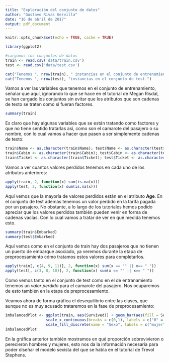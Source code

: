 ```yaml
---
title: "Exploración del conjunto de datos"
author: "Gustavo Rivas Gervilla"
date: "16 de abril de 2017"
output: pdf_document
---
```


```r
knitr::opts_chunk$set(echo = TRUE, cache = TRUE)
```

```r
library(ggplot2)
```

```r
#cargamos los conjuntos de datos
train <- read.csv('data/train.csv')
test <- read.csv('data/test.csv')

cat("Tenemos ", nrow(train), " instancias en el conjunto de entrenamiento.\n")
cat("Tenemos ", nrow(test), "instancias en el conjunto de test.")
```

Vamos a ver las variables que tenemos en el conjunto de entrenamiento, señalar que aquí, ignorando lo que se hace en el tutorial de Megan Risdal, se han cargado los conjuntos sin evitar que los atributos que son cadenas de texto se traten como si fueran factores.

```r
summary(train)
```

Es claro que hay algunas variables que se están tratando como factores y que no tiene sentido tratarlas así, como son el camarote del pasajero o su nombre, con lo cual vamos a hacer que pasen a ser simplemente cadenas de texto:

```r
train$Name <- as.character(train$Name); test$Name <- as.character(test$Name)
train$Cabin <- as.character(train$Cabin); test$Cabin <- as.character(test$Cabin)
train$Ticket <- as.character(train$Ticket); test$Ticket <- as.character(test$Ticket)
```

Vamos a ver cuantos valores perdidos tenemos en cada uno de los atributos anteriores:

```r
apply(train, 2, function(x) sum(is.na(x)))
apply(test, 2, function(x) sum(is.na(x)))
```

Aquí vemos que la mayoría de valores perdidos están en el atributo **Age**. En el conjunto de test además tenemos un valor perdido en la tarifa pagada por un pasajero. No obstante, a lo largo de los tutoriales hemos podido apreciar que los valores perdidos también pueden venir en forma de cadenas vacías. Con lo cual vamos a tratar de ver en qué medida tenemos esto.

```r
summary(train$Embarked)
summary(test$Embarked)
```

Aquí vemos como en el conjunto de train hay dos pasajeros que no tienen un puerto de embarque asociado, ya veremos durante la etapa de preprocesamiento cómo tratamos estos valores para completarlos.

```r
apply(train[, c(4, 9, 11)], 2, function(x) sum(x == "" || x== " "))
apply(test[, c(3, 8, 10)], 2, function(x) sum(x == "" || x== " "))
```

Como vemos tanto en el conjunto de test como en el de entranamiento tenemos un *valor perdido* para el camarote del pasajero. Nos ocuparemos de esto también en la etapa de preprocesamiento.

Veamos ahora de forma gráfica el desequilibrio entre las clases, que aunque no es muy acusado trataremos en la fase de preprocesamiento:

```r
imbalancedPlot <- ggplot(train, aes(Survived)) + geom_bar(aes(fill = Sex)) + 
                  scale_x_continuous(breaks = c(0,1), labels = c("0" = "Muertos", "1" = "Sobrevivientes")) +
                  scale_fill_discrete(name = "Sexo", labels = c("mujer", "hombre"))
imbalancedPlot
```

En la gráfica anterior también mostramos en qué proporción sobrevivieron o perecieron hombres y mujeres, esto nos da la información necesaria para poder diseñar el modelo sexista del que se habla en el tutorial de Trevol Stephens.
